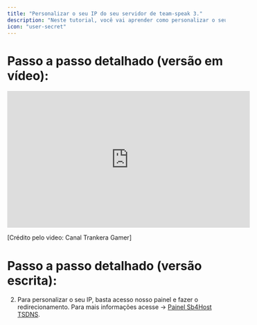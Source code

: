 ```yaml
---
title: "Personalizar o seu IP do seu servidor de team-speak 3."
description: "Neste tutorial, você vai aprender como personalizar o seu IP do seu servidor de team-speak 3."
icon: "user-secret"
---
```


# **Passo a passo detalhado (versão em vídeo):**

<iframe width="560" height="315" src="https://www.youtube.com/watch?v=5KBT8c6JeR8&t=523s&ab_channel=TrankeraGamer" title="YouTube video player" frameborder="0" allow="accelerometer; autoplay; clipboard-write; encrypted-media; gyroscope; picture-in-picture; web-share" referrerpolicy="strict-origin-when-cross-origin" allowfullscreen></iframe>

[Crédito pelo video: Canal Trankera Gamer]

# **Passo a passo detalhado (versão escrita):**

2. Para personalizar o seu IP, basta acesso nosso painel e fazer o redirecionamento. Para mais informações acesse -> [Painel Sb4Host TSDNS](https://sb4.host/tsdns/criar.php).


